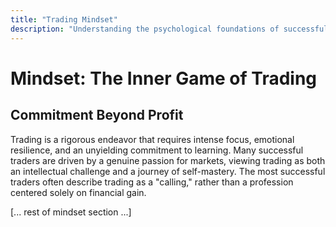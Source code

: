 ```yaml
---
title: "Trading Mindset"
description: "Understanding the psychological foundations of successful trading"
---
```


# Mindset: The Inner Game of Trading

## Commitment Beyond Profit

Trading is a rigorous endeavor that requires intense focus, emotional resilience, and an unyielding commitment to learning. Many successful traders are driven by a genuine passion for markets, viewing trading as both an intellectual challenge and a journey of self-mastery. The most successful traders often describe trading as a "calling," rather than a profession centered solely on financial gain.

[... rest of mindset section ...] 